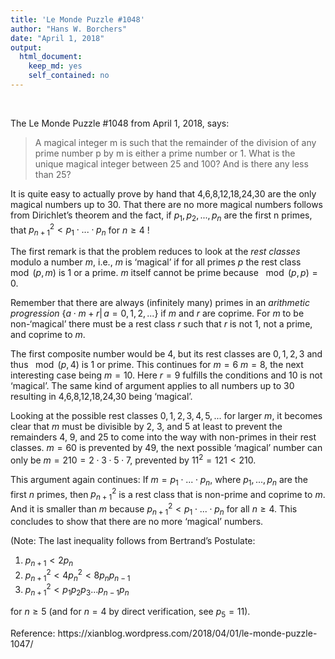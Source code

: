 ```yaml
---
title: 'Le Monde Puzzle #1048'
author: "Hans W. Borchers"
date: "April 1, 2018"
output: 
  html_document: 
    keep_md: yes
    self_contained: no
---
```


&nbsp;

The Le Monde Puzzle #1048 from April 1, 2018, says:

> A magical integer m is such that the remainder of the division 
> of any prime number p by m is either a prime number or 1. What 
> is the unique magical integer between 25 and 100? And is there 
> any less than 25?

It is quite easy to actually prove by hand that 4,6,8,12,18,24,30 are the only magical numbers up to 30. That there are no more magical numbers follows from Dirichlet's theorem and the fact, if $p_1, p_2, ..., p_n$ are the first n primes, that 
$p_{n+1}^2 < p_1 \cdot ... \cdot p_n$ for $n \ge 4$ !

The first remark is that the problem reduces to look at the *rest classes* modulo a number $m$, i.e., $m$ is 'magical' if for all primes $p$ the rest class $\mod(p, m)$ is 1 or a prime. $m$ itself cannot be prime because $\mod(p, p) = 0$.

Remember that there are always (infinitely many) primes in an *arithmetic progression* $\{a \cdot m + r | \, a = 0, 1, 2, ...\}$ if $m$ and $r$ are coprime. For $m$ to be non-'magical' there must be a rest class $r$ such that $r$ is not 1, not a prime, and coprime to $m$.

The first composite number would be 4, but its rest classes are $0, 1, 2, 3$ and thus $\mod(p, 4)$ is 1 or prime. This continues for $m = 6$ $m = 8$, the next interesting case being $m = 10$. Here $r = 9$ fulfills the conditions and 10 is not 'magical'. The same kind of argument applies to all numbers up to 30 resulting in 4,6,8,12,18,24,30 being 'magical'.

Looking at the possible rest classes $0, 1, 2, 3, 4, 5, ...$ for larger $m$, it becomes clear that $m$ must be divisible by 2, 3, and 5 at least to prevent the remainders 4, 9, and 25 to come into the way with non-primes in their rest classes. $m = 60$ is prevented by 49, the next possible 'magical' number can only be $m = 210 = 2 \cdot 3 \cdot 5 \cdot 7$, prevented by $11^2 = 121 < 210$.

This argument again continues: If $m = p_1 \cdot ... \cdot p_n$, where $p_1, ..., p_n$ are the first $n$ primes, then $p_{n+1}^2$ is a rest class that is non-prime and coprime to $m$. And it is smaller than $m$ because $p_{n+1}^2 < p_1 \cdot ... \cdot p_n$ for all $n \ge 4$. This concludes to show that there are no more 'magical' numbers.

(Note: The last inequality follows from Bertrand's Postulate:

(1) $p_{n+1}< 2 p_n$  
(2) $p_{n+1}^2 < 4 p_n^2 < 8 p_n p_{n-1}$  
(3) $p_{n+1}^2 < p_1 p_2 p_3 ... p_{n-1} p_n$

for $n \ge 5$ (and for $n = 4$ by direct verification, see $p_5 = 11$).

Reference: https://xianblog.wordpress.com/2018/04/01/le-monde-puzzle-1047/